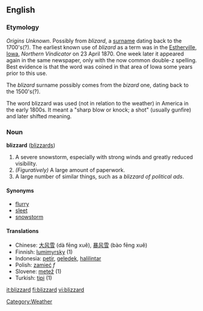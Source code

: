 ==English==
===Etymology===
''Origins Unknown''. Possibly from ''blizard'', a [[surname]] dating back to the 1700's(?). The earliest known use of ''blizard'' as a term was in the [[W:Estherville, Iowa|Estherville, Iowa]], ''Northern Vindicator'' on 23 April 1870.  One week later it appeared again in the same newspaper, only with the now common double-z spelling.  Best evidence is that the word was coined in that area of Iowa some years prior to this use.

The ''blizard'' surname possibly comes from the ''bizard'' one, dating back to the 1500's(?).

The word blizzard was used (not in relation to the weather) in America in the early 1800s. It meant a "sharp blow or knock; a shot" (usually gunfire) and later shifted meaning. 

===Noun===
'''blizzard''' ([[blizzards]])

# A severe snowstorm, especially with strong winds and greatly reduced visibility.
# ''(Figuratively)'' A large amount of paperwork.
# A large number of similar things, such as a ''blizzard of political ads''.

====Synonyms====
*[[flurry]]
*[[sleet]]
*[[snowstorm]]

====Translations====
*Chinese: [[大风雪]] (dà fēng xuě), [[暴风雪]] (bào fēng xuě)
*Finnish: [[lumimyrsky]] (1)
*Indonesia: [[petir]], [[geledek]], [[halilintar]]
*Polish: [[zamieć]] ''f''
*Slovene: [[metež]] {{m}} (1)
*Turkish: [[tipi]] {{m}} (1)

[[Category:Weather]]

[[it:blizzard]]
[[fi:blizzard]]
[[vi:blizzard]]